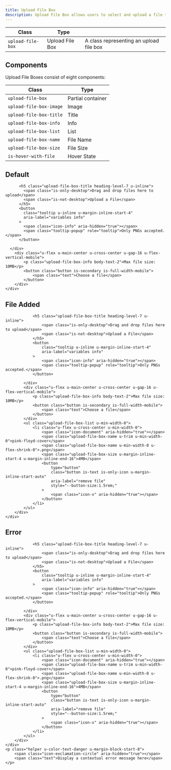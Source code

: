 ```yaml
---
title: Upload File Box
description: Upload File Box allows users to select and upload a file to a specific location.
---
```


| Class             | Type            |                                         |
| ----------------- | --------------- | --------------------------------------- |
| `upload-file-box` | Upload File Box | A class representing an upload file box |

## Components

Upload File Boxes consist of eight components:

| Class                   | Type        |
| ----------------------- | ----------- |
| `upload-file-box`       | Partial container   |
| `upload-file-box-image` | Image       |
| `upload-file-box-title` | Title       |
| `upload-file-box-info`  | Info        |
| `upload-file-box-list`  | List        |
| `upload-file-box-name`  | File Name   |
| `upload-file-box-size`  | File Size   |
| `is-hover-with-file`    | Hover State |

## Default

<Preview noFlex>
  <div class="box is-border-dashed is-no-shadow u-padding-24" style="--box-border-radius:var(--border-radius-xsmall);">
    <div class="upload-file-box">
      <div class="upload-file-box-image">
        <span class="icon-upload" aria-hidden="true"></span>
      </div>
      <div class="u-min-width-0 u-text-center">

          <h5 class="upload-file-box-title heading-level-7 u-inline">
            <span class="is-only-desktop">Drag and drop files here to upload</span>
            <span class="is-not-desktop">Upload a File</span>
          </h5>
          <button
            class="tooltip u-inline u-margin-inline-start-4"
            aria-label="variables info"
          >
            <span class="icon-info" aria-hidden="true"></span>
            <span class="tooltip-popup" role="tooltip">Only PNGs accepted.</span>
          </button>

      </div>
        <div class="u-flex u-main-center u-cross-center u-gap-16 u-flex-vertical-mobile">
            <p class="upload-file-box-info body-text-2">Max file size: 10MB</p>
            <button class="button is-secondary is-full-width-mobile">
                <span class="text">Choose a file</span>
            </button>
        </div>
    </div>
  </div>
</Preview>

## File Added

<Preview noFlex>
    <div class="box is-border-dashed is-no-shadow u-padding-24" style="--box-border-radius:var(--border-radius-xsmall);">
        <div class="upload-file-box">
            <div class="upload-file-box-image">
                <span class="icon-upload" aria-hidden="true"></span>
            </div>
            <div class="u-min-width-0 u-text-center">

                <h5 class="upload-file-box-title heading-level-7 u-inline">
                    <span class="is-only-desktop">Drag and drop files here to upload</span>
                    <span class="is-not-desktop">Upload a File</span>
                </h5>
                <button
                    class="tooltip u-inline u-margin-inline-start-4"
                    aria-label="variables info"
                >
                    <span class="icon-info" aria-hidden="true"></span>
                    <span class="tooltip-popup" role="tooltip">Only PNGs accepted.</span>
                </button>

            </div>
            <div class="u-flex u-main-center u-cross-center u-gap-16 u-flex-vertical-mobile">
                <p class="upload-file-box-info body-text-2">Max file size: 10MB</p>
                <button class="button is-secondary is-full-width-mobile">
                    <span class="text">Choose a file</span>
                </button>
            </div>
            <ul class="upload-file-box-list u-min-width-0">
                <li class="u-flex u-cross-center u-min-width-0">
                    <span class="icon-document" aria-hidden="true"></span>
                    <span class="upload-file-box-name u-trim u-min-width-0">pink-floyd-cover</span>
                    <span class="upload-file-box-name u-min-width-0 u-flex-shrink-0">.png</span>
                    <span class="upload-file-box-size u-margin-inline-start-4 u-margin-inline-end-16">4MB</span>
                    <button
                        type="button"
                        class="button is-text is-only-icon u-margin-inline-start-auto"
                        aria-label="remove file"
                        style="--button-size:1.5rem;"
                    >
                        <span class="icon-x" aria-hidden="true"></span>
                    </button>
                </li>
            </ul>
        </div>
    </div>
</Preview>

## Error

<Preview noFlex>
    <div class="box is-border-dashed is-no-shadow u-padding-24" style="--box-border-radius:var(--border-radius-xsmall);">
        <div class="upload-file-box">
            <div class="upload-file-box-image">
                <span class="icon-upload" aria-hidden="true"></span>
            </div>
            <div class="u-min-width-0 u-text-center">

                <h5 class="upload-file-box-title heading-level-7 u-inline">
                    <span class="is-only-desktop">Drag and drop files here to upload</span>
                    <span class="is-not-desktop">Upload a File</span>
                </h5>
                <button
                    class="tooltip u-inline u-margin-inline-start-4"
                    aria-label="variables info"
                >
                    <span class="icon-info" aria-hidden="true"></span>
                    <span class="tooltip-popup" role="tooltip">Only PNGs accepted.</span>
                </button>

            </div>
            <div class="u-flex u-main-center u-cross-center u-gap-16 u-flex-vertical-mobile">
                <p class="upload-file-box-info body-text-2">Max file size: 10MB</p>
                <button class="button is-secondary is-full-width-mobile">
                    <span class="text">Choose a file</span>
                </button>
            </div>
            <ul class="upload-file-box-list u-min-width-0">
                <li class="u-flex u-cross-center u-min-width-0">
                    <span class="icon-document" aria-hidden="true"></span>
                    <span class="upload-file-box-name u-trim u-min-width-0">pink-floyd-cover</span>
                    <span class="upload-file-box-name u-min-width-0 u-flex-shrink-0">.png</span>
                    <span class="upload-file-box-size u-margin-inline-start-4 u-margin-inline-end-16">4MB</span>
                    <button
                        type="button"
                        class="button is-text is-only-icon u-margin-inline-start-auto"
                        aria-label="remove file"
                        style="--button-size:1.5rem;"
                    >
                        <span class="icon-x" aria-hidden="true"></span>
                    </button>
                </li>
            </ul>
        </div>
    </div>
    <p class="helper u-color-text-danger u-margin-block-start-8">
        <span class="icon-exclamation-circle" aria-hidden="true"></span>
        <span class="text">Display a contextual error message here</span>
    </p>
</Preview>